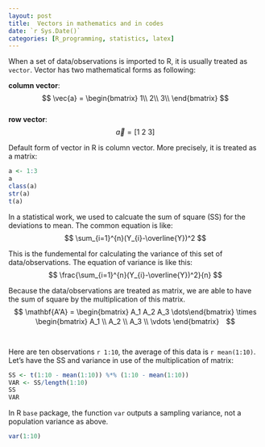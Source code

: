 ```yaml
---
layout: post
title:  Vectors in mathematics and in codes
date: `r Sys.Date()`
categories: [R_programming, statistics, latex]
---
```

When a set of data/observations is imported to R, it is usually treated as `vector`. Vector has two mathematical forms as following:  

**column vector**:  
$$ \vec{a} = \begin{bmatrix}
 1\\
 2\\
 3\\
\end{bmatrix} $$  
**row vector**:  
$$ \vec{a} = [ 1\ 2\ 3 ] $$

Default form of vector in R is column vector. More precisely, it is treated as a matrix:  
```r
a <- 1:3
a
class(a)
str(a)
t(a)
```

In a statistical work, we used to calcuate the sum of square (SS) for the deviations to mean. The common equation is like:  
$$ \sum_{i=1}^{n}(Y_{i}-\overline{Y})^2 $$  

This is the fundemental for calculating the variance of this set of data/observations. The equation of variance is like this:  
$$ \frac{\sum_{i=1}^{n}(Y_{i}-\overline{Y})^2}{n} $$  

Because the data/observations are treated as matrix, we are able to have the sum of square by the multiplication of this matrix.  
$$ \mathbf{A'A} = 
\begin{bmatrix} A_1 A_2 A_3 \dots\end{bmatrix}
\times
\begin{bmatrix}
   A_1 \\
   A_2 \\
   A_3 \\
   \vdots
\end{bmatrix}　$$　　

Here are ten observations `r 1:10`, the average of this data is `r mean(1:10)`. Let's have the SS and variance in use of the multiplication of matrix:  
```r
SS <- t(1:10 - mean(1:10)) %*% (1:10 - mean(1:10)) 
VAR <- SS/length(1:10)
SS
VAR
```

In R `base` package, the function `var` outputs a sampling variance, not a population variance as above.
```r
var(1:10)
```


